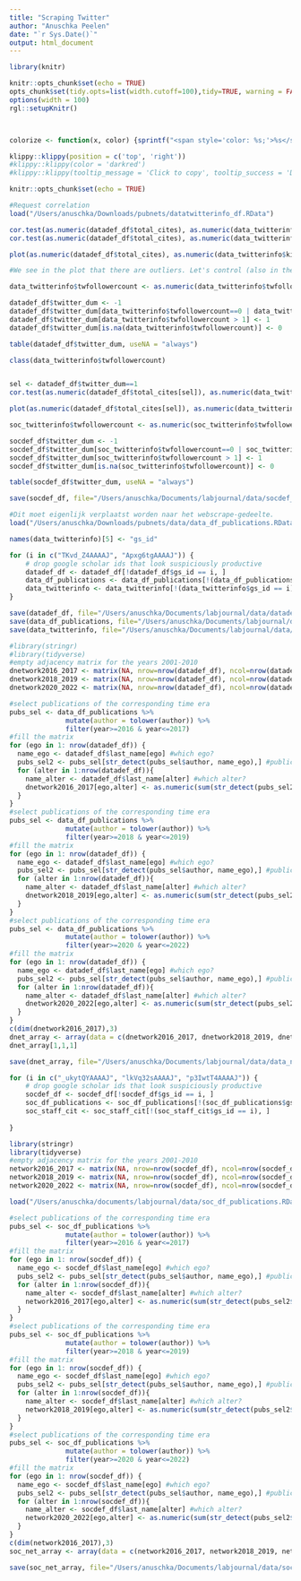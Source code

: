 ```yaml
---
title: "Scraping Twitter"
author: "Anuschka Peelen"
date: "`r Sys.Date()`"
output: html_document
---
```


```r
library(knitr)

knitr::opts_chunk$set(echo = TRUE)
opts_chunk$set(tidy.opts=list(width.cutoff=100),tidy=TRUE, warning = FALSE, message = FALSE,comment = "#>", cache=TRUE, class.source=c("test"), class.output=c("test2"))
options(width = 100)
rgl::setupKnitr()



colorize <- function(x, color) {sprintf("<span style='color: %s;'>%s</span>", color, x) }
```

```r
klippy::klippy(position = c('top', 'right'))
#klippy::klippy(color = 'darkred')
#klippy::klippy(tooltip_message = 'Click to copy', tooltip_success = 'Done')
```

```r
knitr::opts_chunk$set(echo = TRUE)
```


```r
#Request correlation 
load("/Users/anuschka/Downloads/pubnets/datatwitterinfo_df.RData")
```


```r
cor.test(as.numeric(datadef_df$total_cites), as.numeric(data_twitterinfo$ki))
cor.test(as.numeric(datadef_df$total_cites), as.numeric(data_twitterinfo$twfollowercount))

plot(as.numeric(datadef_df$total_cites), as.numeric(data_twitterinfo$ki))


```

```r
#We see in the plot that there are outliers. Let's control (also in the model) for having twitter or not. I will assume that all the individuals that have an NA or 0/1 followers, don't have twitter. 

data_twitterinfo$twfollowercount <- as.numeric(data_twitterinfo$twfollowercount)

datadef_df$twitter_dum <- -1
datadef_df$twitter_dum[data_twitterinfo$twfollowercount==0 | data_twitterinfo$twfollowercount==1] <- 0
datadef_df$twitter_dum[data_twitterinfo$twfollowercount > 1] <- 1
datadef_df$twitter_dum[is.na(data_twitterinfo$twfollowercount)] <- 0

table(datadef_df$twitter_dum, useNA = "always")

class(data_twitterinfo$twfollowercount)



```

```r
sel <- datadef_df$twitter_dum==1
cor.test(as.numeric(datadef_df$total_cites[sel]), as.numeric(data_twitterinfo$twfollowercount[sel]))

plot(as.numeric(datadef_df$total_cites[sel]), as.numeric(data_twitterinfo$ki[sel]))
```

```r
soc_twitterinfo$twfollowercount <- as.numeric(soc_twitterinfo$twfollowercount)

socdef_df$twitter_dum <- -1
socdef_df$twitter_dum[soc_twitterinfo$twfollowercount==0 | soc_twitterinfo$twfollowercount==1] <- 0
socdef_df$twitter_dum[soc_twitterinfo$twfollowercount > 1] <- 1
socdef_df$twitter_dum[is.na(soc_twitterinfo$twfollowercount)] <- 0

table(socdef_df$twitter_dum, useNA = "always")
```

```r
save(socdef_df, file="/Users/anuschka/Documents/labjournal/data/socdef_df.RData")
```



```r
#Dit moet eigenlijk verplaatst worden naar het webscrape-gedeelte. 
load("/Users/anuschka/Downloads/pubnets/data/data_df_publications.RData")

names(data_twitterinfo)[5] <- "gs_id"

for (i in c("TKvd_Z4AAAAJ", "Apxg6tgAAAAJ")) {
    # drop google scholar ids that look suspiciously productive
    datadef_df <- datadef_df[!datadef_df$gs_id == i, ]
    data_df_publications <- data_df_publications[!(data_df_publications$gs_id == i), ]
    data_twitterinfo <- data_twitterinfo[!(data_twitterinfo$gs_id == i), ]
} 
```

```r
save(datadef_df, file="/Users/anuschka/Documents/labjournal/data/datadef_df.RData")
save(data_df_publications, file="/Users/anuschka/Documents/labjournal/data/data_df_publications.RData")
save(data_twitterinfo, file="/Users/anuschka/Documents/labjournal/data/data_twitterinfo.RData")
```


```r
#library(stringr)
#library(tidyverse)
#empty adjacency matrix for the years 2001-2010
dnetwork2016_2017 <- matrix(NA, nrow=nrow(datadef_df), ncol=nrow(datadef_df))
dnetwork2018_2019 <- matrix(NA, nrow=nrow(datadef_df), ncol=nrow(datadef_df))
dnetwork2020_2022 <- matrix(NA, nrow=nrow(datadef_df), ncol=nrow(datadef_df))

#select publications of the corresponding time era
pubs_sel <- data_df_publications %>%
              mutate(author = tolower(author)) %>%
              filter(year>=2016 & year<=2017)
#fill the matrix
for (ego in 1: nrow(datadef_df)) {
  name_ego <- datadef_df$last_name[ego] #which ego? 
  pubs_sel2 <- pubs_sel[str_detect(pubs_sel$author, name_ego),] #publications of ego
  for (alter in 1:nrow(datadef_df)){
    name_alter <- datadef_df$last_name[alter] #which alter? 
    dnetwork2016_2017[ego,alter] <- as.numeric(sum(str_detect(pubs_sel2$author, name_alter)) > 1)  #did alter publish with ego
  }
}
#select publications of the corresponding time era
pubs_sel <- data_df_publications %>%
              mutate(author = tolower(author)) %>%
              filter(year>=2018 & year<=2019)
#fill the matrix
for (ego in 1: nrow(datadef_df)) {
  name_ego <- datadef_df$last_name[ego] #which ego? 
  pubs_sel2 <- pubs_sel[str_detect(pubs_sel$author, name_ego),] #publications of ego
  for (alter in 1:nrow(datadef_df)){
    name_alter <- datadef_df$last_name[alter] #which alter? 
    dnetwork2018_2019[ego,alter] <- as.numeric(sum(str_detect(pubs_sel2$author, name_alter)) > 1) #did alter publish with ego
  }
}
#select publications of the corresponding time era
pubs_sel <- data_df_publications %>%
              mutate(author = tolower(author)) %>%
              filter(year>=2020 & year<=2022)
#fill the matrix
for (ego in 1: nrow(datadef_df)) {
  name_ego <- datadef_df$last_name[ego] #which ego? 
  pubs_sel2 <- pubs_sel[str_detect(pubs_sel$author, name_ego),] #publications of ego
  for (alter in 1:nrow(datadef_df)){
    name_alter <- datadef_df$last_name[alter] #which alter? 
    dnetwork2020_2022[ego,alter] <- as.numeric(sum(str_detect(pubs_sel2$author, name_alter)) > 1) #did alter publish with ego
  }
}
c(dim(dnetwork2016_2017),3)
dnet_array <- array(data = c(dnetwork2016_2017, dnetwork2018_2019, dnetwork2020_2022), dim=c(dim(dnetwork2016_2017),3))
dnet_array[1,1,1]
```


```r
save(dnet_array, file="/Users/anuschka/Documents/labjournal/data/data_net_array.RData")
```

```r
for (i in c("_ukytQYAAAAJ", "lkVq32sAAAAJ", "p3IwtT4AAAAJ")) {
    # drop google scholar ids that look suspiciously productive
    socdef_df <- socdef_df[!socdef_df$gs_id == i, ]
    soc_df_publications <- soc_df_publications[!(soc_df_publications$gs_id == i), ]
    soc_staff_cit <- soc_staff_cit[!(soc_staff_cit$gs_id == i), ]
  
} 
```


```r
library(stringr)
library(tidyverse)
#empty adjacency matrix for the years 2001-2010
network2016_2017 <- matrix(NA, nrow=nrow(socdef_df), ncol=nrow(socdef_df))
network2018_2019 <- matrix(NA, nrow=nrow(socdef_df), ncol=nrow(socdef_df))
network2020_2022 <- matrix(NA, nrow=nrow(socdef_df), ncol=nrow(socdef_df))

load("/Users/anuschka/documents/labjournal/data/soc_df_publications.RData")

#select publications of the corresponding time era
pubs_sel <- soc_df_publications %>%
              mutate(author = tolower(author)) %>%
              filter(year>=2016 & year<=2017)
#fill the matrix
for (ego in 1: nrow(socdef_df)) {
  name_ego <- socdef_df$last_name[ego] #which ego? 
  pubs_sel2 <- pubs_sel[str_detect(pubs_sel$author, name_ego),] #publications of ego
  for (alter in 1:nrow(socdef_df)){
    name_alter <- socdef_df$last_name[alter] #which alter? 
    network2016_2017[ego,alter] <- as.numeric(sum(str_detect(pubs_sel2$author, name_alter)) > 1)  #did alter publish with ego
  }
}
#select publications of the corresponding time era
pubs_sel <- soc_df_publications %>%
              mutate(author = tolower(author)) %>%
              filter(year>=2018 & year<=2019)
#fill the matrix
for (ego in 1: nrow(socdef_df)) {
  name_ego <- socdef_df$last_name[ego] #which ego? 
  pubs_sel2 <- pubs_sel[str_detect(pubs_sel$author, name_ego),] #publications of ego
  for (alter in 1:nrow(socdef_df)){
    name_alter <- socdef_df$last_name[alter] #which alter? 
    network2018_2019[ego,alter] <- as.numeric(sum(str_detect(pubs_sel2$author, name_alter)) > 1) #did alter publish with ego
  }
}
#select publications of the corresponding time era
pubs_sel <- soc_df_publications %>%
              mutate(author = tolower(author)) %>%
              filter(year>=2020 & year<=2022)
#fill the matrix
for (ego in 1: nrow(socdef_df)) {
  name_ego <- socdef_df$last_name[ego] #which ego? 
  pubs_sel2 <- pubs_sel[str_detect(pubs_sel$author, name_ego),] #publications of ego
  for (alter in 1:nrow(socdef_df)){
    name_alter <- socdef_df$last_name[alter] #which alter? 
    network2020_2022[ego,alter] <- as.numeric(sum(str_detect(pubs_sel2$author, name_alter)) > 1) #did alter publish with ego
  }
}
c(dim(network2016_2017),3)
soc_net_array <- array(data = c(network2016_2017, network2018_2019, network2020_2022), dim=c(dim(network2016_2017),3))

```



```r
save(soc_net_array, file="/Users/anuschka/Documents/labjournal/data/socdef_net_array.RData")
```





